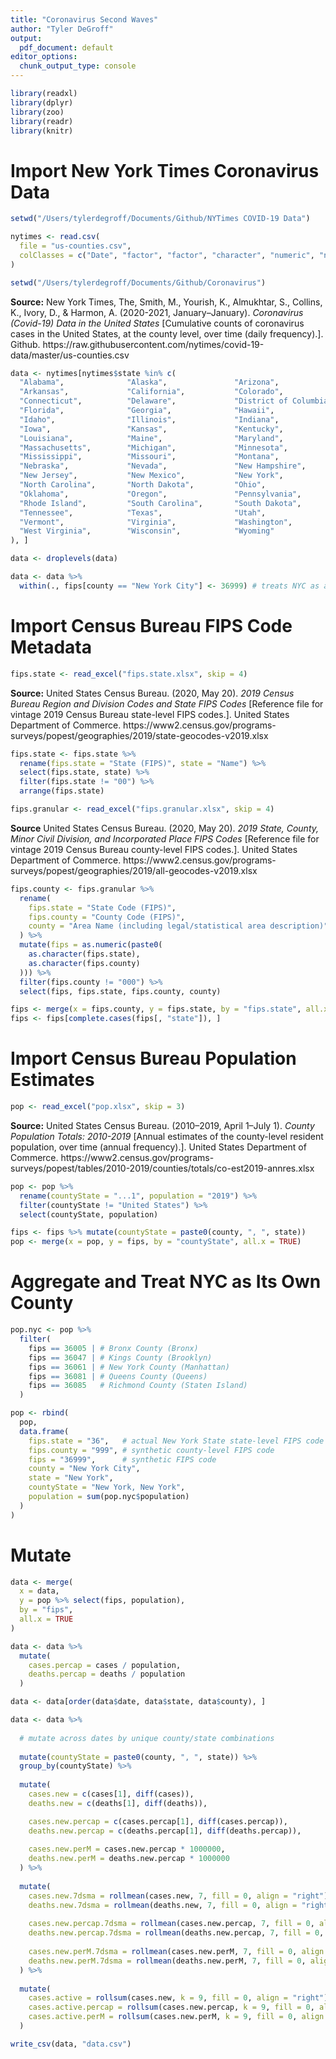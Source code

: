 ```yaml
---
title: "Coronavirus Second Waves"
author: "Tyler DeGroff"
output:
  pdf_document: default
editor_options:
  chunk_output_type: console
---
```


```r
library(readxl)
library(dplyr)
library(zoo)
library(readr)
library(knitr)
```

# Import New York Times Coronavirus Data

```r
setwd("/Users/tylerdegroff/Documents/Github/NYTimes COVID-19 Data")

nytimes <- read.csv(
  file = "us-counties.csv",
  colClasses = c("Date", "factor", "factor", "character", "numeric", "numeric")
)

setwd("/Users/tylerdegroff/Documents/Github/Coronavirus")
```

**Source:** New York Times, The, Smith, M., Yourish, K., Almukhtar, S., Collins, K., Ivory, D., & Harmon, A. (2020-2021, January–January). *Coronavirus (Covid-19) Data in the United States* [Cumulative counts of coronavirus cases in the United States, at the county level, over time (daily frequency).]. Github. https://raw.githubusercontent.com/nytimes/covid-19-data/master/us-counties.csv

\bigskip

```r
data <- nytimes[nytimes$state %in% c(
  "Alabama",              "Alaska",               "Arizona", 
  "Arkansas",             "California",           "Colorado", 
  "Connecticut",          "Delaware",             "District of Columbia", 
  "Florida",              "Georgia",              "Hawaii", 
  "Idaho",                "Illinois",             "Indiana", 
  "Iowa",                 "Kansas",               "Kentucky", 
  "Louisiana",            "Maine",                "Maryland",
  "Massachusetts",        "Michigan",             "Minnesota", 
  "Mississippi",          "Missouri",             "Montana",
  "Nebraska",             "Nevada",               "New Hampshire", 
  "New Jersey",           "New Mexico",           "New York",
  "North Carolina",       "North Dakota",         "Ohio", 
  "Oklahoma",             "Oregon",               "Pennsylvania",
  "Rhode Island",         "South Carolina",       "South Dakota", 
  "Tennessee",            "Texas",                "Utah", 
  "Vermont",              "Virginia",             "Washington", 
  "West Virginia",        "Wisconsin",            "Wyoming"
), ]

data <- droplevels(data)

data <- data %>% 
  within(., fips[county == "New York City"] <- 36999) # treats NYC as a county
```

\newpage

# Import Census Bureau FIPS Code Metadata

```r
fips.state <- read_excel("fips.state.xlsx", skip = 4)
```

**Source:** United States Census Bureau. (2020, May 20). *2019 Census Bureau Region and Division Codes and State FIPS Codes* [Reference file for vintage 2019 Census Bureau state-level FIPS codes.]. United States Department of Commerce. https://www2.census.gov/programs-surveys/popest/geographies/2019/state-geocodes-v2019.xlsx

\bigskip

```r
fips.state <- fips.state %>%
  rename(fips.state = "State (FIPS)", state = "Name") %>%
  select(fips.state, state) %>%
  filter(fips.state != "00") %>%
  arrange(fips.state)
```

```r
fips.granular <- read_excel("fips.granular.xlsx", skip = 4)
```

**Source** United States Census Bureau. (2020, May 20). *2019 State, County, Minor Civil Division, and Incorporated Place FIPS Codes* [Reference file for vintage 2019 Census Bureau county-level FIPS codes.]. United States Department of Commerce. https://www2.census.gov/programs-surveys/popest/geographies/2019/all-geocodes-v2019.xlsx

\bigskip

```r
fips.county <- fips.granular %>%
  rename(
    fips.state = "State Code (FIPS)", 
    fips.county = "County Code (FIPS)",
    county = "Area Name (including legal/statistical area description)"
  ) %>%
  mutate(fips = as.numeric(paste0(
    as.character(fips.state), 
    as.character(fips.county)
  ))) %>%
  filter(fips.county != "000") %>%
  select(fips, fips.state, fips.county, county)
```

```r
fips <- merge(x = fips.county, y = fips.state, by = "fips.state", all.x = TRUE)
fips <- fips[complete.cases(fips[, "state"]), ]
```

\newpage

# Import Census Bureau Population Estimates

```r
pop <- read_excel("pop.xlsx", skip = 3)
```

**Source:** United States Census Bureau. (2010–2019, April 1–July 1). *County Population Totals: 2010-2019* [Annual estimates of the county-level resident population, over time (annual frequency).]. United States Department of Commerce. https://www2.census.gov/programs-surveys/popest/tables/2010-2019/counties/totals/co-est2019-annres.xlsx

```r
pop <- pop %>%
  rename(countyState = "...1", population = "2019") %>%
  filter(countyState != "United States") %>%
  select(countyState, population)
```

```r
fips <- fips %>% mutate(countyState = paste0(county, ", ", state))
pop <- merge(x = pop, y = fips, by = "countyState", all.x = TRUE)
```

# Aggregate and Treat NYC as Its Own County

```r
pop.nyc <- pop %>%
  filter(
    fips == 36005 | # Bronx County (Bronx)
    fips == 36047 | # Kings County (Brooklyn)
    fips == 36061 | # New York County (Manhattan)
    fips == 36081 | # Queens County (Queens)
    fips == 36085   # Richmond County (Staten Island)
  )

pop <- rbind(
  pop,
  data.frame(
    fips.state = "36",   # actual New York State state-level FIPS code
    fips.county = "999", # synthetic county-level FIPS code
    fips = "36999",      # synthetic FIPS code
    county = "New York City",
    state = "New York",
    countyState = "New York, New York",
    population = sum(pop.nyc$population)
  )
)
```

\newpage

# Mutate

```r
data <- merge(
  x = data, 
  y = pop %>% select(fips, population), 
  by = "fips", 
  all.x = TRUE
)

data <- data %>%
  mutate(
    cases.percap = cases / population,
    deaths.percap = deaths / population
  )

data <- data[order(data$date, data$state, data$county), ]

data <- data %>%
  
  # mutate across dates by unique county/state combinations
  
  mutate(countyState = paste0(county, ", ", state)) %>%
  group_by(countyState) %>%
  
  mutate(
    cases.new = c(cases[1], diff(cases)),
    deaths.new = c(deaths[1], diff(deaths)),

    cases.new.percap = c(cases.percap[1], diff(cases.percap)),
    deaths.new.percap = c(deaths.percap[1], diff(deaths.percap)),
    
    cases.new.perM = cases.new.percap * 1000000,
    deaths.new.perM = deaths.new.percap * 1000000
  ) %>%
  
  mutate(
    cases.new.7dsma = rollmean(cases.new, 7, fill = 0, align = "right"),
    deaths.new.7dsma = rollmean(deaths.new, 7, fill = 0, align = "right"),
    
    cases.new.percap.7dsma = rollmean(cases.new.percap, 7, fill = 0, align = "right"),
    deaths.new.percap.7dsma = rollmean(deaths.new.percap, 7, fill = 0, align = "right"),
    
    cases.new.perM.7dsma = rollmean(cases.new.perM, 7, fill = 0, align = "right"),
    deaths.new.perM.7dsma = rollmean(deaths.new.perM, 7, fill = 0, align = "right"),
  ) %>%
  
  mutate(
    cases.active = rollsum(cases.new, k = 9, fill = 0, align = "right"),
    cases.active.percap = rollsum(cases.new.percap, k = 9, fill = 0, align = "right"),
    cases.active.perM = rollsum(cases.new.perM, k = 9, fill = 0, align = "right")
  )
```

```r
write_csv(data, "data.csv")
```

